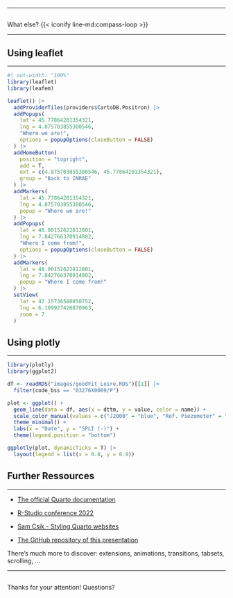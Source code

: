 
---

##  {#further-ressources data-menu-title="What else?" background-image="images/ae_light.png"}

<div class="page-center">
<div class="custom-subtitle"> What else? {{< iconify line-md:compass-loop >}}  </div>
</div>
<!--  This is a title page with a new layout. In this case I added the ae background
and centered the subtitle -->
---


## Using leaflet
<hr>

```r
#| out-width: "100%"
library(leaflet)
library(leafem)

leaflet() |>
  addProviderTiles(providers$CartoDB.Positron) |>
  addPopups(
    lat = 45.77864201354321,
    lng = 4.875703855300546,
    "Where we are!",
    options = popupOptions(closeButton = FALSE)
  ) |>
  addHomeButton(
    position = "topright",
    add = T,
    ext = c(4.875703855300546, 45.77864201354321),
    group = "Back to INRAE"
  ) |>
  addMarkers(
    lat = 45.77864201354321,
    lng = 4.875703855300546,
    popup = "Where we are!"
  ) |>
  addPopups(
    lat = 48.00152622812801,
    lng = 7.842766370914802,
    "Where I come from!",
    options = popupOptions(closeButton = FALSE)
  ) |>
  addMarkers(
    lat = 48.00152622812801,
    lng = 7.842766370914802,
    popup = "Where I come from!"
  ) |>
  setView(
    lat = 47.15736580850752,
    lng = 6.109927426870963,
    zoom = 7
  )
```

## Using plotly
<hr>

```r
library(plotly)
library(ggplot2)

df <- readRDS("images/goodFit_Loire.RDS")[[1]] |>
  filter(code_bss == "03276X0009/P")

plot <- ggplot() +
  geom_line(data = df, aes(x = dttm, y = value, color = name)) +
  scale_color_manual(values = c("J2000" = "blue", "Ref. Piezometer" = "red"), name = "") +
  theme_minimal() +
  labs(x = "Date", y = "SPLI (-)") +
  theme(legend.position = "bottom") 

ggplotly(plot, dynamicTicks = T) |>
  layout(legend = list(x = 0.8, y = 0.9))
```


## Further Ressources
<hr>
<!--  To embed some links use [TextToDisplay](URL) -->
* [The official Quarto documentation](https://quarto.org/docs/presentations/)

* [R-Studio conference 2022](https://rstudio-conf-2022.github.io/get-started-quarto/materials/05-presentations.html#/auto-animate-1)

* [Sam Csik - Styling Quarto websites](https://ucsb-meds.github.io/customizing-quarto-websites/#/title-slide) 

* [The GitHub repository of this presentation](https://github.com/Carluna/hypopo-quarto)

There's much more to discover: extensions, animations, transitions, tabsets, scrolling, ...


---

##  {#questions data-menu-title="Any questions?" background-image="images/ae_light.png"}

<div class="page-center">
<div class="custom-subtitle"> Thanks for your attention! Questions?  </div>
</div>


